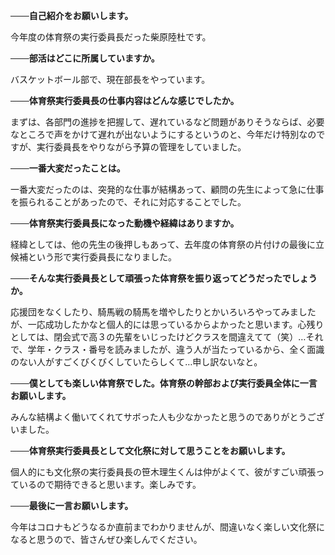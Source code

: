 **───自己紹介をお願いします。**

今年度の体育祭の実行委員長だった柴原陸杜です。

**───部活はどこに所属していますか。**

バスケットボール部で、現在部長をやっています。

**───体育祭実行委員長の仕事内容はどんな感じでしたか。**

まずは、各部門の進捗を把握して、遅れているなど問題がありそうならば、必要なところで声をかけて遅れが出ないようにするというのと、今年だけ特別なのですが、実行委員長をやりながら予算の管理をしていました。

**───一番大変だったことは。**

一番大変だったのは、突発的な仕事が結構あって、顧問の先生によって急に仕事を振られることがあったので、それに対応することでした。

**───体育祭実行委員長になった動機や経緯はありますか。**

経緯としては、他の先生の後押しもあって、去年度の体育祭の片付けの最後に立候補という形で実行委員長になりました。

**───そんな実行委員長として頑張った体育祭を振り返ってどうだったでしょうか。**

応援団をなくしたり、騎馬戦の騎馬を増やしたりとかいろいろやってみましたが、一応成功したかなと個人的には思っているからよかったと思います。心残りとしては、閉会式で高３の先輩をいじったけどクラスを間違えてて（笑）…それで、学年・クラス・番号を読みましたが、違う人が当たっているから、全く面識のない人がすごくびくびくしていたらしくて…申し訳ないなと。

**───僕としても楽しい体育祭でした。体育祭の幹部および実行委員全体に一言お願いします。**

みんな結構よく働いてくれてサボった人も少なかったと思うのでありがとうございました。

**───体育祭実行委員長として文化祭に対して思うことをお願いします。**

個人的にも文化祭の実行委員長の笹木理生くんは仲がよくて、彼がすごい頑張っているので期待できると思います。楽しみです。

**───最後に一言お願いします。**

今年はコロナもどうなるか直前までわかりませんが、間違いなく楽しい文化祭になると思うので、皆さんぜひ楽しんでください。
